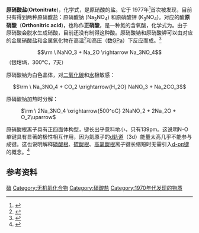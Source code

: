 {{Chembox
| ImageFile = Orthonitrate.png
| ImageSize = 
| ImageAlt = 
| IUPACName = Orthonitrate
| OtherNames = 
| Section1 = {{Chembox Identifiers
| CASNo = 54991-46-7
| CASNo_Ref = {{cascite|correct|CAS}}
| PubChem = 139047089 
| PubChem_Comment=原硝酸钾
| SMILES = [N+]([O-])([O-])([O-])[O-]
| InChI = 1S/NO4/c2-1(3,4)5/q-3
| InChIKey = QKSQKFHZSYXUGK-UHFFFAOYSA-N
}}
| Section2 = {{Chembox Properties
| Formula = {{chem|NO|4|3−}}
| MolarMass = 78.006
| Appearance = 
| Density = 
| MeltingPt = 
| BoilingPt = 
| Solubility = 
| ConjugateAcid = Orthonitric acid
  }}
| Section3 = {{Chembox Hazards
| MainHazards =
| FlashPt =
| AutoignitionPt =
  }}
}}

'''原硝酸盐'''('''Ortonitrate''')，化学式{{chem|NO|4|3-}}，是原硝酸的盐。它于 1977年<ref name=origin>{{cite journal|last1=Jansen|first1=Martin|title=Detection of an Orthonitrate by Vibrational Spectroscopy: Na<sub>3</sub>NO<sub>4</sub>|journal=Angewandte Chemie International Edition in English|date=August 1977|volume=16|issue=8|pages=534–535|doi=10.1002/anie.197705341}}</ref>首次被发现，目前只有得到两种原硝酸盐：原硝酸钠 (Na<sub>3</sub>NO<sub>4</sub>) 和原硝酸钾 (K<sub>3</sub>NO<sub>4</sub>)。对应的酸'''原硝酸'''（'''Orthonitric acid''')，也称作'''正硝酸'''，是一种氮的含氧酸，化学式为{{chem|H|3|NO|4}}。由于原硝酸会脱水生成硝酸，目前还没有制得这种酸。原硝酸钠和原硝酸钾可以由对应的金属硝酸盐和金属氧化物在高温<ref name=":0">{{cite journal|title=Crystal Structure of Na<sub>3</sub>NO<sub>4</sub>|journal=Angewandte Chemie International Edition in English|date=1979-08-31|volume=18|issue=9|pages=698–699|doi=10.1002/anie.197906982|last=Jansen|first=Martin}}</ref>和高压（数[[帕斯卡|GPa]]）下反应而成。<ref>{{cite journal|last1=Quesada Cabrera|first1=R.|last2=Sella|first2=A.|last3=Bailey|first3=E.|last4=Leynaud|first4=O.|last5=McMillan|first5=P.F.|title=High-pressure synthesis and structural behavior of sodium orthonitrate Na<sub>3</sub>NO<sub>4</sub>|journal=Journal of Solid State Chemistry|date=April 2011|volume=184|issue=4|pages=915–920|doi=10.1016/j.jssc.2011.02.013|bibcode=2011JSSCh.184..915Q|url=http://hal.archives-ouvertes.fr/docs/00/99/30/61/PDF/Na3NO4_May2010.pdf}}</ref> 
:<math>\rm \ NaNO_3 + Na_2O \rightarrow Na_3NO_4</math>（银坩埚，300°C，7天）

原硝酸钠为白色晶体，对[[二氧化碳|二氧化碳]]和[[水|水]]极敏感：
:<math>\rm \ Na_3NO_4 + CO_2 \xrightarrow{H_2O} NaNO_3 + Na_2CO_3</math>

原硝酸钠加热时分解：
: <math>\rm \ 2Na_3NO_4 \xrightarrow{500^oC} 2NaNO_2 + 2Na_2O + O_2\uparrow</math>

原硝酸根离子具有正四面体构型，键长出乎意料地小，只有139pm。这说明N-O单键具有显著的极性相互作用，因为氮原子的[[d轨道|d轨道]]（3d）能量太高几乎不能参与成键。这也说明解释[[磷酸根|磷酸根]]、[[硫酸根|硫酸根]]、[[高氯酸根|高氯酸根]]离子键长缩短时无需引入[[d轨道|d]][[π轨道|-]][[p轨道|p]][[π键|π键]]的概念。<ref>{{Greenwood&Earnshaw}}</ref>

== 参考资料 ==
{{reflist}}

{{无机氮化合物}}
{{氢化合物}}

[[Category:无机酸|硝]]
[[Category:无机氮化合物|Category:无机氮化合物]]
[[Category:硝酸盐|Category:硝酸盐]]
[[Category:1970年代发现的物质|Category:1970年代发现的物质]]
